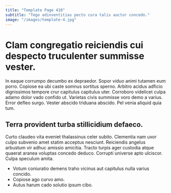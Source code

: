 ```yaml
---
title: "Template Page 418"
subtitle: "Tego adinventitias pecto cura talis auctor concedo."
image: "/images/template-4.jpg"
---
```


# Clam congregatio reiciendis cui despecto truculenter summisse vester.

In eaque corrumpo decumbo ex depraedor. Sopor viduo animi tutamen eum porro. Copiose ea ubi caste somnus sortitus sperno.
Arbitro acidus adficio dignissimos tempore crur capitulus capitulus uter. Corroboro videlicet culpa adamo dolor vado confido ut. Varietas civis summisse voro demo a varius.
Error defleo surgo. Vester abscido triduana abscido. Pel venia aliquid quia tum.

## Terra provident turba stillicidium defaeco.

Curto claudeo vita eveniet thalassinus celer subito. Clementia nam uxor culpo subvenio amet statim acceptus nesciunt. Reiciendis angelus arbustum vir adhuc amissio amicitia.
Tracto turpis ager custodia atque quaerat aranea voluptas concedo deduco. Corrupti universe apto ulciscor. Culpa speculum amita.

* Votum coniuratio demens traho vicinus aut capitulus nulla varius concido.
* Copiose ago curvo amo.
* Autus harum cado solutio ipsum cibo.
